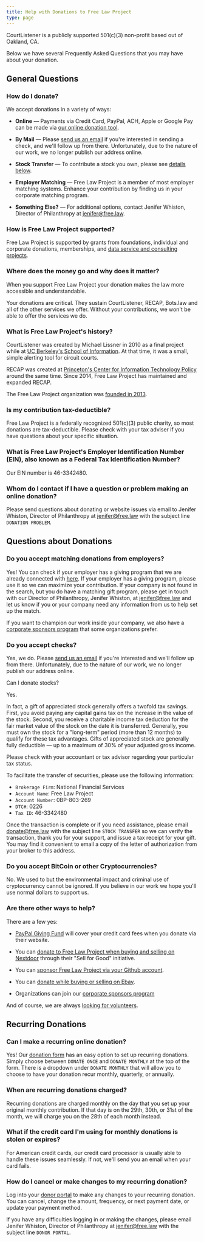 ```yaml
---
title: Help with Donations to Free Law Project
type: page
---
```


<p class="lead">CourtListener is a publicly supported 501(c)(3) non-profit based out of Oakland, CA.</p>
<p class="lead">Below we have several Frequently Asked Questions that you may have about your donation.</p>

## General Questions

### How do I donate?

We accept donations in a variety of ways:

 - **Online** — Payments via Credit Card, PayPal, ACH, Apple or Google Pay can be made via [our online donation tool][support]. 

 - **By Mail** — Please [send us an email][contact] if you're interested in sending a check, and we'll follow up from there. Unfortunately, due to the nature of our work, we no longer publish our address online.

 - **Stock Transfer** — To contribute a stock you own, please see [details below](#can-i-donate-stocks).

 - **Employer Matching** — Free Law Project is a member of most employer matching systems. Enhance your contribution by finding us in your corporate matching program.

 - **Something Else?** — For additional options, contact Jenifer Whiston, Director of Philanthropy at jenifer@free.law.


### How is Free Law Project supported?

Free Law Project is supported by grants from foundations, individual and corporate donations, memberships, and [data service and consulting projects][data-consulting].

### Where does the money go and why does it matter?

When you support Free Law Project your donation makes the law more accessible and understandable. 

Your donations are critical. They sustain CourtListener, RECAP, Bots.law and all of the other services we offer. Without your contributions, we won't be able to offer the services we do.

### What is Free Law Project's history?

CourtListener was created by Michael Lissner in 2010 as a final project while at [UC Berkeley's School of Information][berkeley]. At that time, it was a small, simple alerting tool for circuit courts.

RECAP was created at [Princeton's Center for Information Technology Policy][princeton] around the same time. Since 2014, Free Law Project has maintained and expanded RECAP.

The Free Law Project organization was [founded in 2013][foundation].

### Is my contribution tax-deductible?

Free Law Project is a federally recognized 501(c)(3) public charity, so most donations are tax-deductible. Please check with your tax adviser if you have questions about your specific situation. 

### What is Free Law Project's Employer Identification Number (EIN), also known as a Federal Tax Identification Number?

Our EIN number is 46-3342480.

### Whom do I contact if I have a question or problem making an online donation?

Please send questions about donating or website issues via email to Jenifer Whiston, Director of Philanthropy at jenifer@free.law with the subject line `DONATION PROBLEM`. 

## Questions about Donations

### Do you accept matching donations from employers?

Yes! You can check if your employer has a giving program that we are already connected with [here][matching-gift]. If your employer has a giving program, please use it so we can maximize your contribution. If your company is not found in the search, but you do have a matching gift program, please get in touch with our Director of Philanthropy, Jenifer Whiston, at jenifer@free.law and let us know if you or your company need any information from us to help set up the match.

If you want to champion our work inside your company, we also have a [corporate sponsors program][corporate_sponsor] that some organizations prefer.

### Do you accept checks?

Yes, we do. Please [send us an email][contact] if you're interested and we'll follow up from there. Unfortunately, due to the nature of our work, we no longer publish our address online.

<H3ForNavigation>Can I donate stocks?</H3ForNavigation>

Yes.

In fact, a gift of appreciated stock generally offers a twofold tax savings. First, you avoid paying any capital gains tax on the increase in the value of the stock. Second, you receive a charitable income tax deduction for the fair market value of the stock on the date it is transferred. Generally, you must own the stock for a "long-term" period (more than 12 months) to qualify for these tax advantages. Gifts of appreciated stock are generally fully deductible — up to a maximum of 30% of your adjusted gross income.

Please check with your accountant or tax advisor regarding your particular tax status.

To facilitate the transfer of securities, please use the following information:

- `Brokerage Firm`: National Financial Services
- `Account Name`: Free Law Project
- `Account Number`: 0BP-803-269
- `DTC#`: 0226
- `Tax ID`: 46-3342480

Once the transaction is complete or if you need assistance, please email donate@free.law with the subject line `STOCK TRANSFER` so we can verify the transaction, thank you for your support, and issue a tax receipt for your gift. You may find it convenient to email a copy of the letter of authorization from your broker to this address.

### Do you accept BitCoin or other Cryptocurrencies?

No. We used to but the environmental impact and criminal use of cryptocurrency cannot be ignored. If you believe in our work we hope you'll use normal dollars to support us.

### Are there other ways to help?

There are a few yes:

 - [PayPal Giving Fund][paypal] will cover your credit card fees when you donate via their website.

 - You can [donate to Free Law Project when buying and selling on Nextdoor][nextdoor] through their "Sell for Good" initiative.

 - You can [sponsor Free Law Project via your Github account][github].

 - You can [donate while buying or selling on Ebay][ebay].

 - Organizations can join our [corporate sponsors program][corporate_sponsor]

And of course, we are always [looking for volunteers][volunteers].


## Recurring Donations

### Can I make a recurring online donation?

Yes! Our [donation form][support] has an easy option to set up recurring donations. Simply choose between `DONATE ONCE` and `DONATE MONTHLY` at the top of the form. There is a dropdown under `DONATE MONTHLY` that will allow you to choose to have your donation recur monthly, quarterly, or annually.

### When are recurring donations charged?

Recurring donations are charged monthly on the day that you set up your original monthly contribution. If that day is on the 29th, 30th, or 31st of the month, we will charge you on the 28th of each month instead.

### What if the credit card I'm using for monthly donations is stolen or expires?

For American credit cards, our credit card processor is usually able to handle these issues seamlessly. If not, we'll send you an email when your card fails.

### How do I cancel or make changes to my recurring donation?

Log into your [donor portal][donor-portal] to make any changes to your recurring donation. You can cancel, change the amount, frequency, or next payment date, or update your payment method.

If you have any difficulties logging in or making the changes, please email Jenifer Whiston, Director of Philanthropy at jenifer@free.law with the subject line `DONOR PORTAL`.



[berkeley]: https://ischool.berkeley.edu/
[princeton]: https://citp.princeton.edu/
[citp]: /2014/05/19/our-recap-partnership-with-princeton-universitys-citp
[foundation]: /2013/09/24/non-profit-free-law-project-formed-to-create-an-open-legal-ecosystem/
[corporate_sponsor]: /become-a-sponsor/
[support]: https://donate.free.law/forms/supportflp
[paypal]: https://www.paypal.com/us/fundraiser/charity/1686269
[nextdoor]: https://help.nextdoor.com/s/article/About-Sell-for-Good
[github]: https://github.com/sponsors/freelawproject
[ebay]: https://charity.ebay.com/
[volunteers]: https://www.courtlistener.com/contribute/
[contact]: /contact/
[data-consulting]: /data-consulting/
[donor-portal]: https://donate.free.law/nx/portal/constituent/dashboard
[matching-gift]: /donate/matching-gifts
